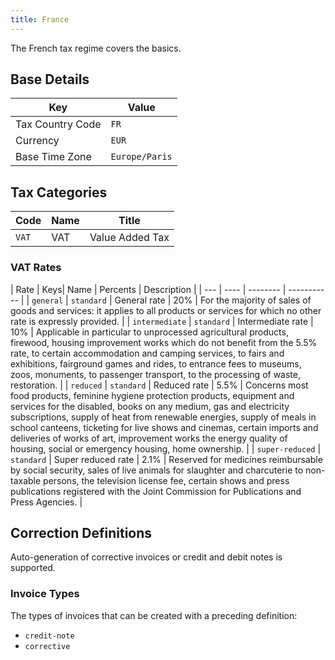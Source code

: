```yaml
---
title: France
---
```

The French tax regime covers the basics.

## Base Details

| Key | Value |
| --- | ----- |
| Tax Country Code | <code>FR</code> |
| Currency | <code>EUR</code> |
| Base Time Zone | <code>Europe/Paris</code> |

## Tax Categories

| Code | Name | Title |
| ---- | ---- | ----- |
| <code>VAT</code> | VAT | Value Added Tax |

### VAT Rates

| Rate | Keys| Name | Percents | Description |
| --- | ---- | -------- | ----------- |
| <code>general</code> | <code>standard</code> | General rate | 20% | For the majority of sales of goods and services: it applies to all products or services for which no other rate is expressly provided. |
| <code>intermediate</code> | <code>standard</code> | Intermediate rate | 10% | Applicable in particular to unprocessed agricultural products, firewood, housing improvement works which do not benefit from the 5.5% rate, to certain accommodation and camping services, to fairs and exhibitions, fairground games and rides, to entrance fees to museums, zoos, monuments, to passenger transport, to the processing of waste, restoration. |
| <code>reduced</code> | <code>standard</code> | Reduced rate | 5.5% | Concerns most food products, feminine hygiene protection products, equipment and services for the disabled, books on any medium, gas and electricity subscriptions, supply of heat from renewable energies, supply of meals in school canteens, ticketing for live shows and cinemas, certain imports and deliveries of works of art, improvement works the energy quality of housing, social or emergency housing, home ownership. |
| <code>super-reduced</code> | <code>standard</code> | Super reduced rate | 2.1% | Reserved for medicines reimbursable by social security, sales of live animals for slaughter and charcuterie to non-taxable persons, the television license fee, certain shows and press publications registered with the Joint Commission for Publications and Press Agencies. |

## Correction Definitions

Auto-generation of corrective invoices or credit and debit notes is
supported.

### Invoice Types

The types of invoices that can be created with a preceding definition:
- <code>credit-note</code>
- <code>corrective</code>